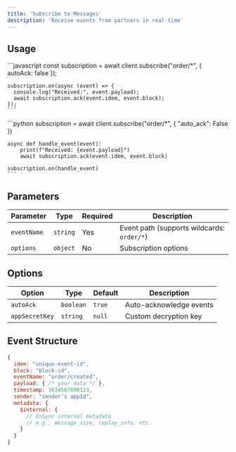 ```yaml
---
title: 'Subscribe to Messages'
description: 'Receive events from partners in real-time'
---
```


## Usage

<Tabs>
  <Tab title="Node.js">
    ```javascript
    const subscription = await client.subscribe("order/*", {
      autoAck: false
    });

    subscription.on(async (event) => {
      console.log("Received:", event.payload);
      await subscription.ack(event.idem, event.block);
    });
    ```
  </Tab>
  <Tab title="Python">
    ```python
    subscription = await client.subscribe("order/*", {
      "auto_ack": False
    })

    async def handle_event(event):
        print(f"Received: {event.payload}")
        await subscription.ack(event.idem, event.block)

    subscription.on(handle_event)
    ```
  </Tab>
</Tabs>

## Parameters

| Parameter | Type | Required | Description |
|-----------|------|----------|-------------|
| `eventName` | `string` | Yes | Event path (supports wildcards: `order/*`) |
| `options` | `object` | No | Subscription options |

## Options

| Option | Type | Default | Description |
|--------|------|---------|-------------|
| `autoAck` | `boolean` | `true` | Auto-acknowledge events |
| `appSecretKey` | `string` | `null` | Custom decryption key |

## Event Structure

```javascript
{
  idem: "unique-event-id",
  block: "block-id",
  eventName: "order/created",
  payload: { /* your data */ },
  timestamp: 1634567890123,
  sender: "sender's appId",
  metadata: {
    $internal: {
      // EnSync internal metadata
      // e.g., message_size, replay_info, etc.
    }
  }
}
```
